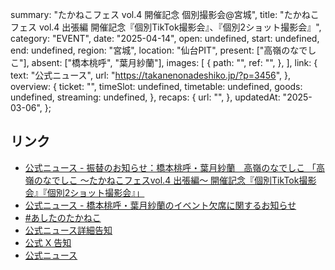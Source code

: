   summary: "たかねこフェス vol.4 開催記念 個別撮影会@宮城",
  title: "たかねこフェス vol.4 出張編 開催記念『個別TikTok撮影会』、『個別2ショット撮影会』",
  category: "EVENT",
  date: "2025-04-14",
  open: undefined,
  start: undefined,
  end: undefined,
  region: "宮城",
  location: "仙台PIT",
  present: ["高嶺のなでしこ"],
  absent: ["橋本桃呼", "葉月紗蘭"],
  images: [
    {
      path: "",
      ref: "",
    },
  ],
  link: {
    text: "公式ニュース",
    url: "https://takanenonadeshiko.jp/?p=3456",
  },
  overview: {
    ticket: "",
    timeSlot: undefined,
    timetable: undefined,
    goods: undefined,
    streaming: undefined,
  },
  recaps: {
    url: "",
  },
  updatedAt: "2025-03-06",
};

## リンク

- [公式ニュース - 振替のお知らせ：橋本桃呼・葉月紗蘭　高嶺のなでしこ 「高嶺のなでしこ 〜たかねこフェスvol.4 出張編〜 開催記念『個別TikTok撮影会』『個別2ショット撮影会』」](https://takanenonadeshiko.jp/?p=3623)
- [公式ニュース - 橋本桃呼・葉月紗蘭のイベント欠席に関するお知らせ](https://takanenonadeshiko.jp/?p=3597)
- [#あしたのたかねこ](https://x.com/takanenofficial/status/1911419105913282983)
- [公式ニュース詳細告知](https://takanenonadeshiko.jp/?p=3583)
- [公式 X 告知](https://x.com/takanenofficial/status/1896836771402702866)
- [公式ニュース](https://takanenonadeshiko.jp/?p=3456)
